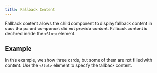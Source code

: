 ```yaml
---
title: Fallback Content
---
```


Fallback content allows the child component to display fallback content in case the parent component did not provide content. Fallback content is declared inside the `<Slot>` element.

## Example

In this example, we show three cards, but some of them are not filled with content. Use the `<Slot>` element to specify the fallback content.